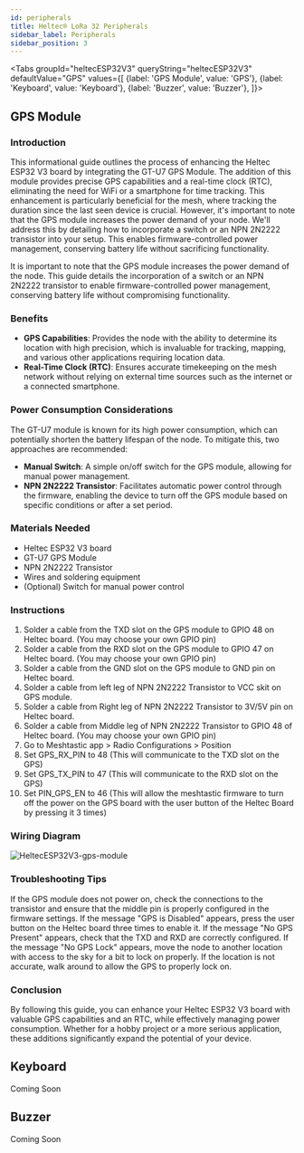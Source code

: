 ```yaml
---
id: peripherals
title: Heltec® LoRa 32 Peripherals
sidebar_label: Peripherals
sidebar_position: 3
---
```



<Tabs
groupId="heltecESP32V3"
queryString="heltecESP32V3"
defaultValue="GPS"
values={[
{label: 'GPS Module', value: 'GPS'},
{label: 'Keyboard', value: 'Keyboard'},
{label: 'Buzzer', value: 'Buzzer'},
]}>
<TabItem value="GPS">

## GPS Module

### Introduction

This informational guide outlines the process of enhancing the Heltec ESP32 V3 board by integrating the GT-U7 GPS Module. The addition of this module provides precise GPS capabilities and a real-time clock (RTC), eliminating the need for WiFi or a smartphone for time tracking. This enhancement is particularly beneficial for the mesh, where tracking the duration since the last seen device is crucial.
However, it's important to note that the GPS module increases the power demand of your node. We'll address this by detailing how to incorporate a switch or an NPN 2N2222 transistor into your setup. This enables firmware-controlled power management, conserving battery life without sacrificing functionality.

It is important to note that the GPS module increases the power demand of the node. This guide details the incorporation of a switch or an NPN 2N2222 transistor to enable firmware-controlled power management, conserving battery life without compromising functionality.

### Benefits

- **GPS Capabilities**: Provides the node with the ability to determine its location with high precision, which is invaluable for tracking, mapping, and various other applications requiring location data.
- **Real-Time Clock (RTC)**: Ensures accurate timekeeping on the mesh network without relying on external time sources such as the internet or a connected smartphone.

### Power Consumption Considerations

The GT-U7 module is known for its high power consumption, which can potentially shorten the battery lifespan of the node. To mitigate this, two approaches are recommended:

- **Manual Switch**: A simple on/off switch for the GPS module, allowing for manual power management.
- **NPN 2N2222 Transistor**: Facilitates automatic power control through the firmware, enabling the device to turn off the GPS module based on specific conditions or after a set period.

### Materials Needed

- Heltec ESP32 V3 board
- GT-U7 GPS Module
- NPN 2N2222 Transistor
- Wires and soldering equipment
- (Optional) Switch for manual power control

### Instructions

1.  Solder a cable from the TXD slot on the GPS module to GPIO 48 on Heltec board. (You may choose your own GPIO pin)
2.  Solder a cable from the RXD slot on the GPS module to GPIO 47 on Heltec board. (You may choose your own GPIO pin)
3.  Solder a cable from the GND slot on the GPS module to GND pin on Heltec board.
4.  Solder a cable from left leg of NPN 2N2222 Transistor to VCC skit on GPS module.
5.  Solder a cable from Right leg of NPN 2N2222 Transistor to 3V/5V pin on Heltec board.
6.  Solder a cable from Middle leg of NPN 2N2222 Transistor to GPIO 48 of Heltec board. (You may choose your own GPIO pin)
7.  Go to Meshtastic app > Radio Configurations > Position
8.  Set GPS_RX_PIN to 48 (This will communicate to the TXD slot on the GPS)
9.  Set GPS_TX_PIN to 47 (This will communicate to the RXD slot on the GPS)
10. Set PIN_GPS_EN to 46 (This will allow the meshtastic firmware to turn off the power on the GPS board with the user button of the Heltec Board by pressing it 3 times)

### Wiring Diagram

![HeltecESP32V3-gps-module](/img/hardware/HeltecESP32V3-gps-module.webp)

### Troubleshooting Tips

If the GPS module does not power on, check the connections to the transistor and ensure that the middle pin is properly configured in the firmware settings.
If the message "GPS is Disabled" appears, press the user button on the Heltec board three times to enable it.
If the message "No GPS Present" appears, check that the TXD and RXD are correctly configured.
If the message "No GPS Lock" appears, move the node to another location with access to the sky for a bit to lock on properly.
If the location is not accurate, walk around to allow the GPS to properly lock on.

### Conclusion

By following this guide, you can enhance your Heltec ESP32 V3 board with valuable GPS capabilities and an RTC, while effectively managing power consumption. Whether for a hobby project or a more serious application, these additions significantly expand the potential of your device.

</TabItem>
<TabItem value="Keyboard">

## Keyboard

Coming Soon

</TabItem>
<TabItem value="Buzzer">

## Buzzer

Coming Soon

</TabItem>
</Tabs>
